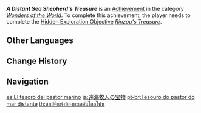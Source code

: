 {{Achievement Infobox
|id           = 81152
|order id     = 1138
|category     = Wonders of the World
|description  = Gain the most valued treasure of a great pirate from the ramblings of drunkards.
|requirements = Complete ''[[Rinzou's Treasure]]''.
|primogems    = 5
|tracking     = 
|hidden       = 1
|topic        = 
|type         = Exploration
}}
'''''A Distant Sea Shepherd's Treasure''''' is an [[Achievement]] in the category ''[[Wonders of the World]]''. To complete this achievement, the player needs to complete the [[Hidden Exploration Objective]] ''[[Rinzou's Treasure]]''.
<!--
==Trivia==

==Video Guides==
{{EVT
|video1   = 
|caption1 = 
}}
-->
==Other Languages==
{{Other Languages
|en      = A Distant Sea Shepherd's Treasure
|zhs     = 远海牧人的宝藏
|zhs_rm  = Yuǎnhǎi Mùrén de Bǎozàng
|zht     = 遠海牧人的寶藏
|zht_rm  = Yuǎnhǎi Mùrén de Bǎozàng
|zh_tl   = 
|ja      = 遠海牧人の宝物
|ja_rm   = Enkai Bokujin no Takaramono
|ja_tl   = 
|ko      = 먼 바다 양치기의 보물
|ko_rm   = Meon Bada Yangchigi-ui Bomul
|ko_tl   = A Distant Sea Shepherd's Treasure
|es      = El tesoro del pastor marino
|es_tl   = The Marine Shepherd's Treasure
|fr      = Le trésor d'un pasteur de la mer
|fr_tl   = A Sea Shepherd's Treasure
|ru      = Сокровище морского пастуха
|ru_tl   = Sea Shepherd's Treasure
|th      = สมบัติแห่งท้องทะเลอันไกลโพ้น
|th_rm   = Sombat haeng Thong Thale An Klai-phon
|th_tl   = A Distant Sea Treasure
|vi      = Kho Báu Du Mục Biển Khơi
|vi_tl   = 
|de      = Der Schatz eines fernen Meereshirten
|de_tl   = The Treasure of a Distant Sea Shepherd
|id      = Harta Karun Gembala Laut
|id_tl   = Sea Shepherd's Treasure
|pt      = Tesouro do pastor do mar distante
|pt_tl   = 
|tr      = Uzak Denizlerdeki Korsanın Hazinesi
|tr_tl   = Treasure of the Distant Pirates at Sea
|it      = Il tesoro di un lontano pastore di mare
|it_tl   = 
}}

==Change History==
{{Change History|2.1}}
<!--
==References==
{{Reflist}}
-->
==Navigation==
{{Achievement Navbox|Wonders of the World|Exploration}}

[[es:El tesoro del pastor marino]]
[[ja:遠海牧人の宝物]]
[[pt-br:Tesouro do pastor do mar distante]]
[[th:สมบัติแห่งท้องทะเลอันไกลโพ้น]]